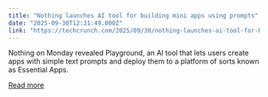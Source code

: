 ```yaml
---
title: "Nothing launches AI tool for building mini apps using prompts"
date: "2025-09-30T12:31:49.000Z"
link: "https://techcrunch.com/2025/09/30/nothing-launches-ai-tool-for-building-mini-apps-using-prompts/"
---
```


Nothing on Monday revealed  Playground, an AI tool that lets users create apps with simple text prompts and deploy them to a platform of sorts known as Essential Apps.

[Read more](https://techcrunch.com/2025/09/30/nothing-launches-ai-tool-for-building-mini-apps-using-prompts/)
